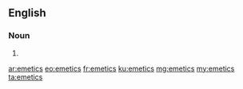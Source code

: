==English==

===Noun===
{{head|en|plural}}

# {{plural of|emetic|lang=en}}

[[ar:emetics]]
[[eo:emetics]]
[[fr:emetics]]
[[ku:emetics]]
[[mg:emetics]]
[[my:emetics]]
[[ta:emetics]]